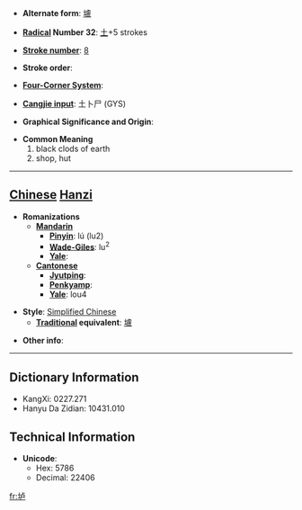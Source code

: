 * '''Alternate form''': [[壚]]

* '''[[Wiktionary:Chinese radical index| Radical]] Number 32''': [[Wiktionary:Chinese radical index 土|土]]+5 strokes

* '''[[Wiktionary:Chinese total strokes index|Stroke number]]''': [[Wiktionary:Chinese total strokes index 8|8]]

* '''Stroke order''': 

* '''[[Wiktionary:Chinese four corner index|Four-Corner System]]''': 

* '''[[Wiktionary:Chinese Cangjie index|Cangjie input]]''': 土卜尸 (GYS)

* '''Graphical Significance and Origin''': 

* '''Common Meaning'''
*#black clods of earth
*# shop, hut


----

== [[Chinese]] [[Hanzi]] ==

* '''Romanizations'''
** '''[[Mandarin]]'''
*** '''[[Pinyin]]''': lú (lu2)
*** '''[[Wade-Giles]]''': lu<sup>2</sup>
*** '''[[Yale]]''': 
** '''[[Cantonese]]'''
*** '''[[Jyutping]]''':
*** '''[[Penkyamp]]''': 
*** '''[[Yale]]''': lou4

* '''Style''': [[Simplified Chinese]] 
** '''[[Traditional Chinese|Traditional]] equivalent''': [[壚]]

* '''Other info''': 

----

== Dictionary Information ==

* KangXi: 0227.271
* Hanyu Da Zidian: 10431.010

== Technical Information ==

* '''Unicode''':
** Hex: 5786
** Decimal: 22406

[[fr:垆]]